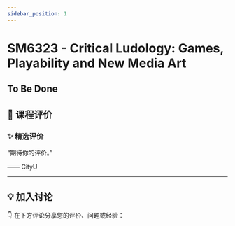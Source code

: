 ```yaml
---
sidebar_position: 1
---
```



# SM6323 - Critical Ludology: Games, Playability and New Media Art

## To Be Done

## **💬 课程评价**

### ✨ **精选评价**
<div className={commentStyles.commentBox}>
    <p className={commentStyles.commentText}>
        “期待你的评价。”
    </p>
    <p className={commentStyles.commentAuthor}>—— CityU</p>
</div>

---

## **💡 加入讨论**

👇 在下方评论分享您的评价、问题或经验：
<Utterances />
